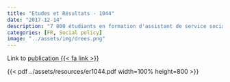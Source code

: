 ```yaml
---
title: "Etudes et Résultats - 1044"
date: "2017-12-14"
description: "7 800 étudiants en formation d'assistant de service social en 2016"
categories: [FR, Social policy]
image: "../assets/img/drees.png"
---
```


Link to [publication {{< fa link >}}](https://drees.solidarites-sante.gouv.fr/publications/etudes-et-resultats/7-800-etudiants-en-formation-dassistant-de-service-social-en-2016)

{{< pdf ../assets/resources/er1044.pdf width=100% height=800 >}}
